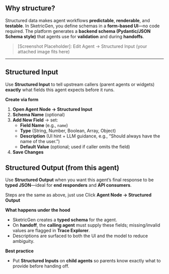 ## Why structure?

Structured data makes agent workflows **predictable**, **renderable**, and **testable**. In SketricGen, you define schemas in a **form-based UI**—no code required. The platform generates a **backend schema (Pydantic/JSON Schema style)** that agents use for **validation** and during **handoffs**.

> [Screenshot Placeholder]: Edit Agent → Structured Input (your attached image fits here)

---

## Structured Input

Use **Structured Input** to tell upstream callers (parent agents or widgets) **exactly** what fields this agent expects before it runs.

**Create via form**

1. **Open Agent Node → Structured Input**
2. **Schema Name** (optional)
3. **Add New Field** → set:
   - **Field Name** (e.g., `name`)
   - **Type** (String, Number, Boolean, Array, Object)
   - **Description** (UI hint + LLM guidance, e.g., “Should always have the name of the user.”)
   - **Default Value** (optional; used if caller omits the field)
4. **Save Changes**

## Structured Output (from this agent)

Use **Structured Output** when you want this agent’s final response to be **typed JSON**—ideal for **end responders** and **API consumers**.

Steps are the same as above, just use Click **Agent Node → Structured Output**

**What happens under the hood**

- SketricGen creates a **typed schema** for the agent.
- On **handoff**, the **calling agent** must supply these fields; missing/invalid values are flagged in **Trace Explorer**.
- Descriptions are surfaced to both the UI and the model to reduce ambiguity.

**Best practice**

- Put **Structured Inputs** on **child agents** so parents know exactly what to provide before handing off.
